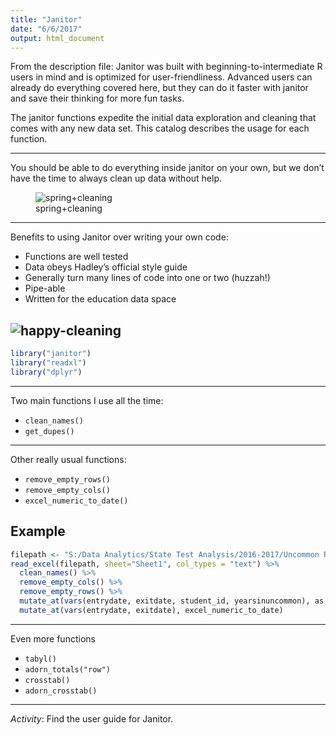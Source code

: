 ```yaml
---
title: "Janitor"
date: "6/6/2017"
output: html_document
---
```


From the description file: Janitor was built with beginning-to-intermediate R users in mind and is optimized for user-friendliness. Advanced users can already do everything covered here, but they can do it faster with janitor and save their thinking for more fun tasks.

The janitor functions expedite the initial data exploration and cleaning that comes with any new data set. This catalog describes the usage for each function.

---

You should be able to do everything inside janitor on your own, but we don't have the time to always clean up data without help.

![spring+cleaning](http://media3.giphy.com/media/3oKIPCSX4UHmuS41TG/giphy-downsized.gif)  

---

Benefits to using Janitor over writing your own code:

- Functions are well tested
- Data obeys Hadley's official style guide
- Generally turn many lines of code into one or two (huzzah!)
- Pipe-able
- Written for the education data space



![happy-cleaning](http://media1.giphy.com/media/39V5OwGouQ9S8/giphy-downsized.gif)
---

```r
library("janitor")
library("readxl")
library("dplyr")
```

----

Two main functions I use all the time:

- `clean_names()`
- `get_dupes()`


---

Other really usual functions:

- `remove_empty_rows()` 
- `remove_empty_cols()`
- `excel_numeric_to_date()`


## Example 

```r
filepath <- "S:/Data Analytics/State Test Analysis/2016-2017/Uncommon Roster Prep/~Data/Source/Uncommon Roster 2016-17.xlsx"
read_excel(filepath, sheet="Sheet1", col_types = "text") %>%
  clean_names() %>%
  remove_empty_cols() %>%
  remove_empty_rows() %>%
  mutate_at(vars(entrydate, exitdate, student_id, yearsinuncommon), as.numeric) %>%
  mutate_at(vars(entrydate, exitdate), excel_numeric_to_date)
```


---

Even more functions

- `tabyl()`
- `adorn_totals("row")`
- `crosstab()`
- `adorn_crosstab()`

---

*Activity*: Find the user guide for Janitor.



